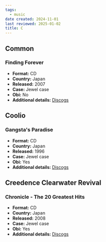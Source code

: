 ```yaml
---
tags:
  - music
date created: 2024-11-01
last reviewed: 2025-01-02
title: C
---
```


## Common

### Finding Forever

- **Format:** CD
- **Country:** Japan
- **Released:** 2007
- **Case:** Jewel case
- **Obi:** No
- **Additional details:** [Discogs](https://www.discogs.com/release/3301232-Common-Finding-Forever)

## Coolio

### Gangsta's Paradise

- **Format:** CD
- **Country:** Japan
- **Released:** 1996
- **Case:** Jewel case
- **Obi:** Yes
- **Additional details:** [Discogs](https://www.discogs.com/release/7068046-Coolio-%E3%82%AF%E3%83%BC%E3%83%AA%E3%82%AA-Gangstas-Paradise)

## Creedence Clearwater Revival

### Chronicle - The 20 Greatest Hits

- **Format:** CD
- **Country:** Japan
- **Released:** 2008
- **Case:** Jewel case
- **Obi:** Yes
- **Additional details:** [Discogs](https://www.discogs.com/release/7338132-Creedence-Clearwater-Revival-Featuring-John-Fogerty-Chronicle-The-20-Greatest-Hits)
